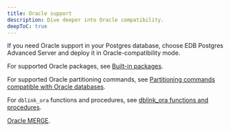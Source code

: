 ```yaml
---
title: Oracle support 
description: Dive deeper into Oracle compatibility.
deepToC: true
---
```


If you need Oracle support in your Postgres database, choose EDB Postgres Advanced Server and deploy it in Oracle-compatibility mode.

For supported Oracle packages, see [Built-in packages](/epas/latest/reference/oracle_compatibility_reference/epas_compat_bip_guide/03_built-in_packages/).

For supported Oracle partitioning commands, see [Partitioning commands compatible with Oracle databases](/epas/latest/reference/oracle_compatibility_reference/04_partitioning_commands_compatible_with_oracle_databases/).

For `dblink_ora` functions and procedures, see [dblink_ora functions and procedures](/epas/latest/reference/oracle_compatibility_reference/01_dblink_ora_functions_and_procedures/). 

[Oracle MERGE](/epas/latest/reference/oracle_compatibility_reference/epas_compat_sql/65a_merge/). 

[Why do we highlight merge above others?]: #

[Oracle data types]: #
[Oracle keywords]: #
[Oracle functionsOracle DBA_USER_views]: #


